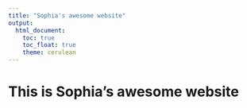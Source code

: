 ```yaml
---
title: "Sophia's awesome website"
output: 
  html_document:
    toc: true
    toc_float: true
    theme: cerulean
---
```


# This is Sophia's awesome website
